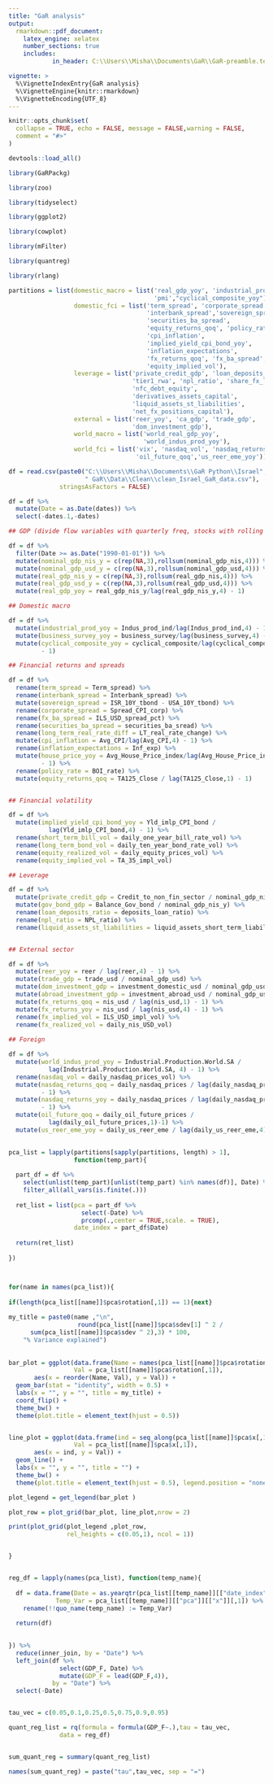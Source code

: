 ```yaml
---
title: "GaR analysis"
output:
  rmarkdown::pdf_document:
    latex_engine: xelatex
    number_sections: true
    includes:
            in_header: C:\\Users\\Misha\\Documents\GaR\\GaR-preamble.tex

vignette: >
  %\VignetteIndexEntry{GaR analysis}
  %\VignetteEngine{knitr::rmarkdown}
  %\VignetteEncoding{UTF_8}
---
```


```r
knitr::opts_chunk$set(
  collapse = TRUE, echo = FALSE, message = FALSE,warning = FALSE,
  comment = "#>"
)
```


```r

devtools::load_all()

library(GaRPackg)
```


```r

library(zoo)

library(tidyselect)

library(ggplot2)

library(cowplot)

library(mFilter)

library(quantreg)

library(rlang)

```


```r

partitions = list(domestic_macro = list('real_gdp_yoy', 'industrial_prod_yoy',
                                        'pmi',"cyclical_composite_yoy"),
                  domestic_fci = list('term_spread', 'corporate_spread',
                                      'interbank_spread','sovereign_spread',
                                      'securities_ba_spread',
                                      'equity_returns_qoq', 'policy_rate',
                                      'cpi_inflation', 
                                      'implied_yield_cpi_bond_yoy',
                                      'inflation_expectations',
                                      'fx_returns_qoq', 'fx_ba_spread',
                                      'equity_implied_vol'),
                  leverage = list('private_credit_gdp', 'loan_deposits_ratio',
                                  'tier1_rwa', 'npl_ratio', 'share_fx_loans',
                                  'nfc_debt_equity',
                                  'derivatives_assets_capital',
                                  'liquid_assets_st_liabilities',
                                  'net_fx_positions_capital'),
                  external = list('reer_yoy', 'ca_gdp', 'trade_gdp',
                                  'dom_investment_gdp'),
                  world_macro = list('world_real_gdp_yoy',
                                     'world_indus_prod_yoy'),
                  world_fci = list('vix', 'nasdaq_vol', 'nasdaq_returns_qoq',
                                   'oil_future_qoq','us_reer_eme_yoy'))

```


```r

df = read.csv(paste0("C:\\Users\\Misha\\Documents\\GaR Python\\Israel",
                     " GaR\\Data\\Clean\\clean_Israel_GaR_data.csv"),
              stringsAsFactors = FALSE)

df = df %>%
  mutate(Date = as.Date(dates)) %>% 
  select(-dates.1,-dates)

```


```r

## GDP (divide flow variables with quarterly freq, stocks with rolling sum)

df = df %>% 
  filter(Date >= as.Date("1990-01-01")) %>% 
  mutate(nominal_gdp_nis_y = c(rep(NA,3),rollsum(nominal_gdp_nis,4))) %>% 
  mutate(nominal_gdp_usd_y = c(rep(NA,3),rollsum(nominal_gdp_usd,4))) %>% 
  mutate(real_gdp_nis_y = c(rep(NA,3),rollsum(real_gdp_nis,4))) %>% 
  mutate(real_gdp_usd_y = c(rep(NA,3),rollsum(real_gdp_usd,4))) %>% 
  mutate(real_gdp_yoy = real_gdp_nis_y/lag(real_gdp_nis_y,4) - 1)

## Domestic macro

df = df %>% 
  mutate(industrial_prod_yoy = Indus_prod_ind/lag(Indus_prod_ind,4) - 1) %>% 
  mutate(business_survey_yoy = business_survey/lag(business_survey,4) - 1) %>% 
  mutate(cyclical_composite_yoy = cyclical_composite/lag(cyclical_composite,4)
         - 1)

## Financial returns and spreads

df = df %>% 
  rename(term_spread = Term_spread) %>% 
  rename(interbank_spread = Interbank_spread) %>% 
  mutate(sovereign_spread = ISR_10Y_tbond - USA_10Y_tbond) %>% 
  rename(corporate_spread = Spread_CPI_corp) %>% 
  rename(fx_ba_spread = ILS_USD_spread_pct) %>% 
  rename(securities_ba_spread = securities_ba_sread) %>% 
  rename(long_term_real_rate_diff = LT_real_rate_change) %>% 
  mutate(cpi_inflation = Avg_CPI/lag(Avg_CPI,4) - 1) %>% 
  rename(inflation_expectations = Inf_exp) %>% 
  mutate(house_price_yoy = Avg_House_Price_index/lag(Avg_House_Price_index,4)
         - 1) %>% 
  rename(policy_rate = BOI_rate) %>% 
  mutate(equity_returns_qoq = TA125_Close / lag(TA125_Close,1) - 1)


## Financial volatility

df = df %>% 
  mutate(implied_yield_cpi_bond_yoy = Yld_imlp_CPI_bond /
           lag(Yld_imlp_CPI_bond,4) - 1) %>% 
  rename(short_term_bill_vol = daily_one_year_bill_rate_vol) %>% 
  rename(long_term_bond_vol = daily_ten_year_bond_rate_vol) %>% 
  rename(equity_realized_vol = daily_equity_prices_vol) %>% 
  rename(equity_implied_vol = TA_35_impl_vol)

## Leverage

df = df %>% 
  mutate(private_credit_gdp = Credit_to_non_fin_sector / nominal_gdp_nis_y) %>% 
  mutate(gov_bond_gdp = Balance_Gov_bond / nominal_gdp_nis_y) %>% 
  rename(loan_deposits_ratio = deposits_loan_ratio) %>% 
  rename(npl_ratio = NPL_ratio) %>% 
  rename(liquid_assets_st_liabilities = liquid_assets_short_term_liabilities) 


## External sector

df = df %>% 
  mutate(reer_yoy = reer / lag(reer,4) - 1) %>% 
  mutate(trade_gdp = trade_usd / nominal_gdp_usd) %>% 
  mutate(dom_investment_gdp = investment_domestic_usd / nominal_gdp_usd) %>% 
  mutate(abroad_investment_gdp = investment_abroad_usd / nominal_gdp_usd) %>% 
  mutate(fx_returns_qoq = nis_usd / lag(nis_usd,1) - 1) %>%
  mutate(fx_returns_yoy = nis_usd / lag(nis_usd,4) - 1) %>% 
  rename(fx_implied_vol = ILS_USD_impl_vol) %>% 
  rename(fx_realized_vol = daily_nis_USD_vol)
  
## Foreign

df = df %>% 
  mutate(world_indus_prod_yoy = Industrial.Production.World.SA /
           lag(Industrial.Production.World.SA, 4) - 1) %>% 
  rename(nasdaq_vol = daily_nasdaq_prices_vol) %>% 
  mutate(nasdaq_returns_qoq = daily_nasdaq_prices / lag(daily_nasdaq_prices,1)
         - 1) %>% 
  mutate(nasdaq_returns_yoy = daily_nasdaq_prices / lag(daily_nasdaq_prices,4)
         - 1) %>% 
  mutate(oil_future_qoq = daily_oil_future_prices / 
           lag(daily_oil_future_prices,1)-1) %>% 
  mutate(us_reer_eme_yoy = daily_us_reer_eme / lag(daily_us_reer_eme,4) - 1)
  


```


```r

pca_list = lapply(partitions[sapply(partitions, length) > 1],
                  function(temp_part){
  
  part_df = df %>% 
    select(unlist(temp_part)[unlist(temp_part) %in% names(df)], Date) %>% 
    filter_all(all_vars(is.finite(.)))
  
  ret_list = list(pca = part_df %>%
                    select(-Date) %>% 
                    prcomp(.,center = TRUE,scale. = TRUE),
                  date_index = part_df$Date)
  
  return(ret_list)
  
})




```


```r

for(name in names(pca_list)){
  
if(length(pca_list[[name]]$pca$rotation[,1]) == 1){next}
  
my_title = paste0(name ,"\n",
                   round(pca_list[[name]]$pca$sdev[1] ^ 2 /
      sum(pca_list[[name]]$pca$sdev ^ 2),3) * 100,
    "% Variance explained")
  
  
bar_plot = ggplot(data.frame(Name = names(pca_list[[name]]$pca$rotation[,1]),
                  Val = pca_list[[name]]$pca$rotation[,1]),
       aes(x = reorder(Name, Val), y = Val)) +
  geom_bar(stat = "identity", width = 0.5) +
  labs(x = "", y = "", title = my_title) +
  coord_flip() +
  theme_bw() +
  theme(plot.title = element_text(hjust = 0.5))


line_plot = ggplot(data.frame(ind = seq_along(pca_list[[name]]$pca$x[,1]),
                  Val = pca_list[[name]]$pca$x[,1]),
       aes(x = ind, y = Val)) + 
  geom_line() + 
  labs(x = "", y = "", title = "") + 
  theme_bw() + 
  theme(plot.title = element_text(hjust = 0.5), legend.position = "none")

plot_legend = get_legend(bar_plot )

plot_row = plot_grid(bar_plot, line_plot,nrow = 2)

print(plot_grid(plot_legend ,plot_row,
                rel_heights = c(0.05,1), ncol = 1))


}



```


```r

reg_df = lapply(names(pca_list), function(temp_name){
  
  df = data.frame(Date = as.yearqtr(pca_list[[temp_name]][["date_index"]]),
             Temp_Var = pca_list[[temp_name]][["pca"]][["x"]][,1]) %>% 
    rename(!!quo_name(temp_name) := Temp_Var)
  
  return(df)
  

}) %>% 
  reduce(inner_join, by = "Date") %>% 
  left_join(df %>%
              select(GDP_F, Date) %>%
              mutate(GDP_F = lead(GDP_F,4)),
            by = "Date") %>% 
  select(-Date)


tau_vec = c(0.05,0.1,0.25,0.5,0.75,0.9,0.95)

quant_reg_list = rq(formula = formula(GDP_F~.),tau = tau_vec,
              data = reg_df)


sum_quant_reg = summary(quant_reg_list)

names(sum_quant_reg) = paste("tau",tau_vec, sep = "=")

```


